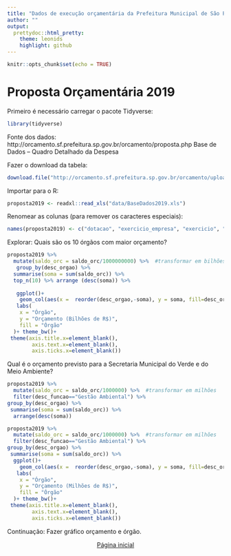 ```yaml
---
title: "Dados de execução orçamentária da Prefeitura Municipal de São Paulo utilizando R"
author: ""
output:
  prettydoc::html_pretty:
    theme: leonids
    highlight: github
---
```


```r
knitr::opts_chunk$set(echo = TRUE)
```
# Proposta Orçamentária 2019


Primeiro é necessário carregar o pacote Tidyverse:
```r
library(tidyverse)

```
Fonte dos dados: 
http://orcamento.sf.prefeitura.sp.gov.br/orcamento/proposta.php
Base de Dados – Quadro Detalhado da Despesa 

Fazer o download da tabela:
```r

download.file("http://orcamento.sf.prefeitura.sp.gov.br/orcamento/uploads/2019/BaseDados.xls", destfile = "data/BaseDados2019.xls", mode = "wb")

```
Importar para o R:
```r
proposta2019 <- readxl::read_xls("data/BaseDados2019.xls")

```

Renomear as colunas (para remover os caracteres especiais):
```r
names(proposta2019) <- c("dotacao", "exercicio_empresa", "exercicio", "administracao", "orgao", "desc_orgao", "unidade", "desc_unidade", "funcao", "desc_funcao", "subfuncao", "desc_subfuncao", "programa", "desc_programa", "papa", "proj_ativ", "desc_proj_ativ", "cta_despesa", "desc_cta_despesa", "fonte", "desc_fonte", "cod_nro_emnd_nota", "saldo_orc", "agenda", "desc_agenda", "eixo", "desc_eixo", "ppa")
```


Explorar:
Quais são os 10 órgãos com maior orçamento?
```r
proposta2019 %>% 
  mutate(saldo_orc = saldo_orc/1000000000) %>%  #transformar em bilhões
   group_by(desc_orgao) %>%  
  summarise(soma = sum(saldo_orc)) %>% 
  top_n(10) %>% arrange (desc(soma)) %>% 
  
   ggplot()+
    geom_col(aes(x =  reorder(desc_orgao,-soma), y = soma, fill=desc_orgao))+
   labs(
    x = "Órgão", 
    y = "Orçamento (Bilhões de R$)",
    fill = "Órgão"
  )+ theme_bw()+
 theme(axis.title.x=element_blank(),
        axis.text.x=element_blank(),
        axis.ticks.x=element_blank())
```



Qual é o orçamento previsto para a Secretaria Municipal do Verde e do Meio Ambiente?
```r
proposta2019 %>% 
  mutate(saldo_orc = saldo_orc/1000000) %>%  #transformar em milhões
  filter(desc_funcao=="Gestão Ambiental") %>% 
group_by(desc_orgao) %>% 
 summarise(soma = sum(saldo_orc)) %>% 
  arrange(desc(soma))
```

```r
proposta2019 %>% 
  mutate(saldo_orc = saldo_orc/1000000) %>%  #transformar em milhões
  filter(desc_funcao=="Gestão Ambiental") %>% 
group_by(desc_orgao) %>% 
 summarise(soma = sum(saldo_orc)) %>% 
  ggplot()+
    geom_col(aes(x =  reorder(desc_orgao,-soma), y = soma, fill=desc_orgao))+
   labs(
    x = "Órgão", 
    y = "Orçamento (Milhões de R$)",
    fill = "Órgão"
  )+ theme_bw()+
 theme(axis.title.x=element_blank(),
        axis.text.x=element_blank(),
        axis.ticks.x=element_blank())
```


Continuação: Fazer gráfico orçamento e órgão.




<center>[Página inicial](index.html)
</center>